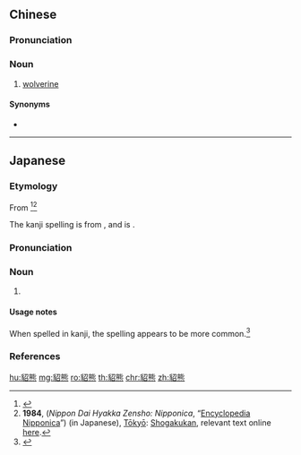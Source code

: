 ==Chinese==
{{zh-forms}}

===Pronunciation===
{{zh-pron
|m=diāoxióng
|c=diu1 hung4
|cat=n
}}

===Noun===
{{zh-noun}}

# [[wolverine]] {{gloss|''[[Gulo gulo]]''}}

====Synonyms====
* {{zh-l|狼獾}}

{{zh-cat|Mammals}}

----

==Japanese==
{{ja-kanjitab|yomi=irr|sort=くずり}}

===Etymology===
From {{der|ja|sort=くずり|niv|к’узр̌|tr=k’uzrš}}<ref name="KJE">{{R:Kojien}}</ref><ref name="Nipponica">'''1984''', {{lang|ja|[[w:日本大百科全書|日本大百科全書：ニッポニカ]]}} (''Nippon Dai Hyakka Zensho: Nipponica'', “[[w:Encyclopedia Nipponica|Encyclopedia Nipponica]]”) (in Japanese), [[w:Tokyo|Tōkyō]]: [[w:Shogakukan|Shogakukan]], relevant text online [https://kotobank.jp/word/%E3%82%AF%E3%82%BA%E3%83%AA-55382#E6.97.A5.E6.9C.AC.E5.A4.A7.E7.99.BE.E7.A7.91.E5.85.A8.E6.9B.B8.28.E3.83.8B.E3.83.83.E3.83.9D.E3.83.8B.E3.82.AB.29 here].</ref>

The kanji spelling is from {{der|ja|zh|sort=くずり|貂熊}}, and is {{juku|sort=くずり}}.

===Pronunciation===
{{ja-pron|y=i|くずり|acc=0|acc_ref=DJR}}

===Noun===
{{ja-noun|くずり|クズリ}}

# {{alternative spelling of|lang=ja|屈狸||[[wolverine]]}}

====Usage notes====
{{U:ja:biology|クズリ}}

When spelled in kanji, the {{m|ja|屈狸}} spelling appears to be more common.<ref name="KDJ">{{R:Kokugo Dai Jiten}}</ref>

===References===
<references/>

[[hu:貂熊]]
[[mg:貂熊]]
[[ro:貂熊]]
[[th:貂熊]]
[[chr:貂熊]]
[[zh:貂熊]]